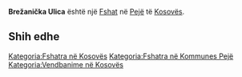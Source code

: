 {{Fshat në Kosovës
 | Emri                = Brežanička Ulica
| srp_N_name = Brežanička Ulica
| srp_N_FULL_NAME_RO = Brežanička Ulica
| srp_N_FULL_NAME_ND_RO = Brezanicka Ulica
| srp_N_SORT_NAME_RG = BREZANICKAULICA
| srp_N_FULL_NAME_RG = Brežanička Ulica
| srp_N_FULL_NAME_ND_RG = Brezanicka Ulica

 | Emri (Rasa dhanore) = 
 | Figura              = 
 | Shteti              = Kosovo
 | Komuna              = Pejë
 | Kodi postar         = 
 | Sipërfaqja          = 

 | Popullsia           = 

 | Regj. i popullsisë  = 
 | Dend. e popullsisë  = 
 | Faqja zyrtare       = 
 <!--- Koordinatat ----> 
 | Gjerësia            = 42.641667
 | Gjatësia            = 20.312222
 | Lartësia            = 
}}
'''Brežanička Ulica''' është një [[Fshat]] në [[Pejë]] të [[Kosovës]].

<!-- == Gjeografia == -->
<!-- == Historia == -->
<!-- == Demografia == -->
== Shih edhe ==
{{Komuna Pejë}}
{{Kosovo-Administrata-Cung}}

[[Kategoria:Fshatra në Kosovës]]
[[Kategoria:Fshatra në Kommunes Pejë]]
[[Kategoria:Vendbanime në Kosovës]]